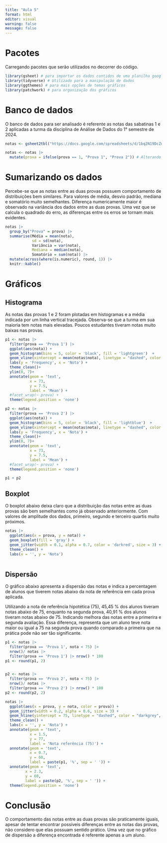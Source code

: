 ```yaml
---
title: "Aula 5"
format: html
editor: visual
warning: false
message: false
---
```


# Pacotes

Carregando pacotes que serão utilizados no decorrer do código.

```r
library(gsheet) # para importar os dados contidos de uma planilha google 
library(tidyverse) # Utilizado para a manipulação de dados
library(ggthemes) # para mais opções de temas gráficos
library(patchwork) # para organização dos gráficos
```

# Banco de dados

O banco de dados para ser analisado é referente as notas das sabatinas 1 e 2 aplicadas a turma da disciplina de Análise de Dados do 1° semestre de 2024.

```r
notas <- gsheet2tbl("https://docs.google.com/spreadsheets/d/1bq2N19DcZdtax2fQW9OHSGMR0X2__Z9T/edit#gid=1092065531")

notas <- notas |> 
  mutate(prova = ifelse(prova == 1, "Prova 1", "Prova 2")) # Alterando os valores da coluna "prova"
```

# Sumarizando os dados

Percebe-se que as notas entre as duas provas possuem comportamento de distribuições bem similares. Para valores de média, desvio padrão, mediana e somatório muito semelhantes. Diferença numericamente maior é observado na variância dos dados entre as duas provas. Uma vez que se calcula o quadrado do erro, as diferenças entre os erros se tornam mais evidentes.

```r
notas |> 
  group_by("Prova" = prova) |> 
  summarise(Média = mean(nota),
            sd = sd(nota),
            Variância = var(nota),
            Mediana = median(nota),
            Somatório = sum(nota)) |> 
  mutate(across(where(is.numeric), round, 1)) |> 
  knitr::kable() 
```

# Gráficos

## Histograma

As notas das provas 1 e 2 foram plotadas em histogramas e a média indicada por um linha vertical tracejada. Observa-se que a turma em sua maioria tem notas mais elevadas. Poucos estudantes tiveram notas muito baixas nas provas.

```r
p1 <- notas |> 
  filter(prova == 'Prova 1') |> 
  ggplot(aes(nota)) +
  geom_histogram(bins = 5, color = 'black', fill = 'lightgreen')  +
  geom_vline(xintercept = mean(notas$nota), linetype = "dashed", color = "red", size = 1) +
  labs(y = 'Frequency', x = 'Nota') +
  theme_clean()+
  ylim(0, 7)+
  annotate(geom = 'text',
           x = 73,
           y = 7.5,
           label = 'Mean') +
  #facet_wrap(~ prova) +
  theme(legend.position = 'none')

p2 <- notas |> 
  filter(prova == 'Prova 2') |> 
  ggplot(aes(nota)) +
  geom_histogram(bins = 5, color = 'black', fill = 'lightblue')  +
  geom_vline(xintercept = mean(notas$nota), linetype = "dashed", color = "red", size = 1) +
  labs(y = 'Frequency', x = 'Nota') +
  theme_clean()+
  ylim(0, 7)+
  annotate(geom = 'text',
           x = 73,
           y = 7.5,
           label = 'Mean') +
  #facet_wrap(~ prova) +
  theme(legend.position = 'none')

p1 + p2
```

## Boxplot

O boxplot abaixo deixa claro que a distribuição das notas entre as duas provas são bem semelhantes como já observado anteriormente. Com valores de amplitude dos dados, primeiro, segundo e terceiro quartis muito próximos.

```r
notas |> 
  ggplot(aes(x = prova, y = nota)) +
  geom_boxplot(fill = 'gray') +
  geom_jitter(width = 0.1, alpha = 0.7, color = 'darkred', size = 3) +
  theme_clean() +
  labs(x = '', y = 'Nota') 
  
```

## Dispersão

O gráfico abaixo apresenta a dispersão das notas e indica a percentagem de alunos que tiverem notas abaixo da nota de referência em cada prova aplicada.

Utilizando a nota de referência hipotética (75), 45,45 % dos alunos tiveram notas abaixo de 75, enquanto na segunda prova, 40,91 % dos alunos tiveram notas abaixo de 75. Indicando melhora das notas entre a primerira e segunda avaliação. Essa diferença, representa que um aluno teve nota maior ou igual a 75 na segunda prova quando comparado a primeira que na prática pode não ser tão significante.

```r
p1 <- notas |> 
  filter(prova == 'Prova 1', nota < 75) |> 
  nrow()/ notas |> 
  filter(prova == 'Prova 1') |> nrow() * 100
p1 <- round(p1, 2)


p2 <- notas |> 
  filter(prova == 'Prova 2', nota < 75) |> 
  nrow()/ notas |> 
  filter(prova == 'Prova 2') |> nrow() * 100
p2 <- round(p2, 2)

notas |> 
  ggplot(aes(x = prova, y = nota, color = prova)) +
  geom_jitter(width = 0.2, alpha = 0.6, size = 3) +
  geom_hline(yintercept = 75, linetype = "dashed", color = "darkgrey", size = 1) +
  theme_clean() +
  labs(x = '', y = 'Nota') +
  annotate(geom = 'text', 
           x = 1.5, 
           y = 77, 
           label = 'Nota referência (75)') +
  annotate(geom = 'text', 
           x = 0.7, 
           y = 60, 
           label = paste(p1, '%', sep = ' ')) +
  annotate(geom = 'text', 
         x = 2.3, 
         y = 60, 
         label = paste(p2, '%', sep = ' ')) +
  theme(legend.position = 'none') 
```

# Conclusão

O comportamento das notas entre as duas provas são praticamente iguais, apesar de tentar encontrar possíveis diferenças entre as notas das provas, não considero que elas possuam sentido prático. Uma vez que no gráfico de dispersão a diferença encontrada é referente apenas a um aluno.
